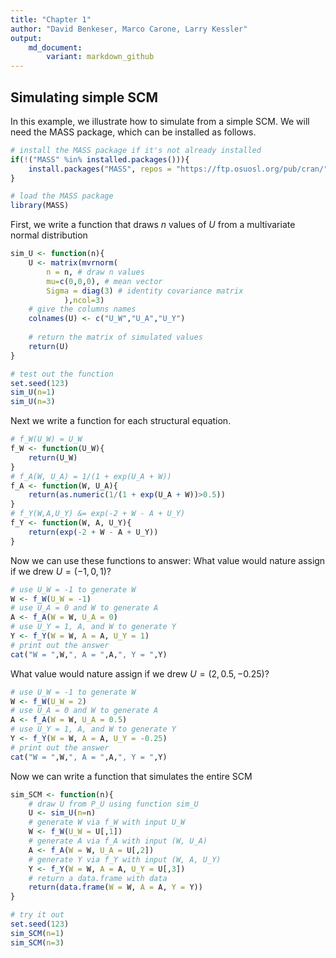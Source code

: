 ```yaml
---
title: "Chapter 1"
author: "David Benkeser, Marco Carone, Larry Kessler"
output: 
    md_document:
        variant: markdown_github
---
```


## Simulating simple SCM
In this example, we illustrate how to simulate from a simple SCM. We will need the MASS package, which can be installed as follows. 

```r
# install the MASS package if it's not already installed
if(!("MASS" %in% installed.packages())){
    install.packages("MASS", repos = "https://ftp.osuosl.org/pub/cran/")
}

# load the MASS package
library(MASS)
```

First, we write a function that draws $n$ values of $U$ from a multivariate normal distribution 

```r
sim_U <- function(n){
    U <- matrix(mvrnorm(
        n = n, # draw n values 
        mu=c(0,0,0), # mean vector
        Sigma = diag(3) # identity covariance matrix
            ),ncol=3)
    # give the columns names
    colnames(U) <- c("U_W","U_A","U_Y")
    
    # return the matrix of simulated values
    return(U)
}

# test out the function
set.seed(123)
sim_U(n=1)
sim_U(n=3)
```

Next we write a function for each structural equation.
```r
# f_W(U_W) = U_W
f_W <- function(U_W){
    return(U_W)
}
# f_A(W, U_A) = 1/(1 + exp(U_A + W))
f_A <- function(W, U_A){
    return(as.numeric(1/(1 + exp(U_A + W))>0.5))
}
# f_Y(W,A,U_Y) &= exp(-2 + W - A + U_Y) 
f_Y <- function(W, A, U_Y){
    return(exp(-2 + W - A + U_Y))
}
```

Now we can use these functions to answer: What value would nature assign if we drew $U = (-1,0,1)$?
```r
# use U_W = -1 to generate W
W <- f_W(U_W = -1)
# use U_A = 0 and W to generate A
A <- f_A(W = W, U_A = 0)
# use U_Y = 1, A, and W to generate Y
Y <- f_Y(W = W, A = A, U_Y = 1)
# print out the answer
cat("W = ",W,", A = ",A,", Y = ",Y)
```
What value would nature assign if we drew $U = (2, 0.5, -0.25)$?
```r
# use U_W = -1 to generate W
W <- f_W(U_W = 2)
# use U_A = 0 and W to generate A
A <- f_A(W = W, U_A = 0.5)
# use U_Y = 1, A, and W to generate Y
Y <- f_Y(W = W, A = A, U_Y = -0.25)
# print out the answer
cat("W = ",W,", A = ",A,", Y = ",Y)
```

Now we can write a function that simulates the entire SCM
```r
sim_SCM <- function(n){
    # draw U from P_U using function sim_U
    U <- sim_U(n=n)
    # generate W via f_W with input U_W
    W <- f_W(U_W = U[,1])
    # generate A via f_A with input (W, U_A)
    A <- f_A(W = W, U_A = U[,2])
    # generate Y via f_Y with input (W, A, U_Y)
    Y <- f_Y(W = W, A = A, U_Y = U[,3])
    # return a data.frame with data
    return(data.frame(W = W, A = A, Y = Y))
}

# try it out
set.seed(123)
sim_SCM(n=1)
sim_SCM(n=3)
```
